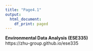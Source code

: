 ---
title: "Page4.1"
output:
  html_document:
    df_print: paged
---

**Environmental Data Analysis (ESE335)**  
https://zhu-group.github.io/ese335  

